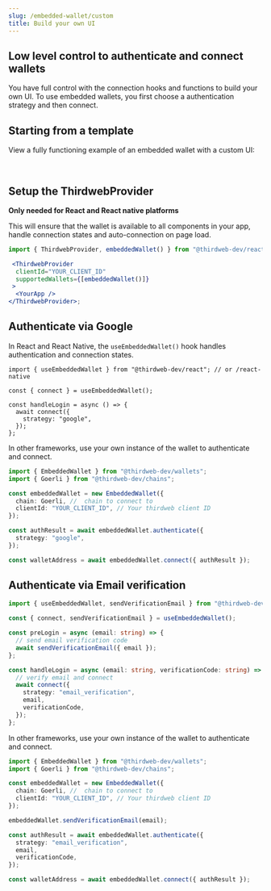 ```yaml
---
slug: /embedded-wallet/custom
title: Build your own UI
---
```



## Low level control to authenticate and connect wallets

You have full control with the connection hooks and functions to build your own UI. To use embedded wallets, you first choose a authentication strategy and then connect.

## Starting from a template

View a fully functioning example of an embedded wallet with a custom UI:

<QuickstartCard
  name="Embedded Wallets with Custom UI - React"
  link="https://github.com/thirdweb-example/embedded-wallet-custom-ui"
  image="/assets/wallets/embedded-wallet.svg"
/>

<br />

<QuickstartCard
  name="Embedded Wallets with Custom UI - React Native"
  link="https://github.com/thirdweb-example/embedded-wallet-custom-ui-react-native"
  image="/assets/wallets/embedded-wallet.svg"
/>

## Setup the ThirdwebProvider

**Only needed for React and React native platforms**

This will ensure that the wallet is available to all components in your app, handle connection states and auto-connection on page load.

```jsx
import { ThirdwebProvider, embeddedWallet() } from "@thirdweb-dev/react"; // or /react-native

 <ThirdwebProvider
  clientId="YOUR_CLIENT_ID"
  supportedWallets={[embeddedWallet()]}
 >
  <YourApp />
</ThirdwebProvider>;
```

## Authenticate via Google

<Tabs>
<TabItem value="react" label="React & React Native">

In React and React Native, the `useEmbeddedWallet()` hook handles authentication and connection states.

```tsx
import { useEmbeddedWallet } from "@thirdweb-dev/react"; // or /react-native

const { connect } = useEmbeddedWallet();

const handleLogin = async () => {
  await connect({
    strategy: "google",
  });
};
```

</TabItem>

<TabItem value="typescript" label="Other Frameworks">

In other frameworks, use your own instance of the wallet to authenticate and connect.

```typescript
import { EmbeddedWallet } from "@thirdweb-dev/wallets";
import { Goerli } from "@thirdweb-dev/chains";

const embeddedWallet = new EmbeddedWallet({
  chain: Goerli, //  chain to connect to
  clientId: "YOUR_CLIENT_ID", // Your thirdweb client ID
});

const authResult = await embeddedWallet.authenticate({
  strategy: "google",
});

const walletAddress = await embeddedWallet.connect({ authResult });
```

</TabItem>
</Tabs>

## Authenticate via Email verification

<Tabs>
<TabItem value="react" label="React & React Native">

```typescript
import { useEmbeddedWallet, sendVerificationEmail } from "@thirdweb-dev/react"; // or /react-native

const { connect, sendVerificationEmail } = useEmbeddedWallet();

const preLogin = async (email: string) => {
  // send email verification code
  await sendVerificationEmail({ email });
};

const handleLogin = async (email: string, verificationCode: string) => {
  // verify email and connect
  await connect({
    strategy: "email_verification",
    email,
    verificationCode,
  });
};
```

</TabItem>

<TabItem value="typescript" label="Other Frameworks">

In other frameworks, use your own instance of the wallet to authenticate and connect.

```typescript
import { EmbeddedWallet } from "@thirdweb-dev/wallets";
import { Goerli } from "@thirdweb-dev/chains";

const embeddedWallet = new EmbeddedWallet({
  chain: Goerli, //  chain to connect to
  clientId: "YOUR_CLIENT_ID", // Your thirdweb client ID
});

embeddedWallet.sendVerificationEmail(email);

const authResult = await embeddedWallet.authenticate({
  strategy: "email_verification",
  email,
  verificationCode,
});

const walletAddress = await embeddedWallet.connect({ authResult });
```

</TabItem>
</Tabs>
